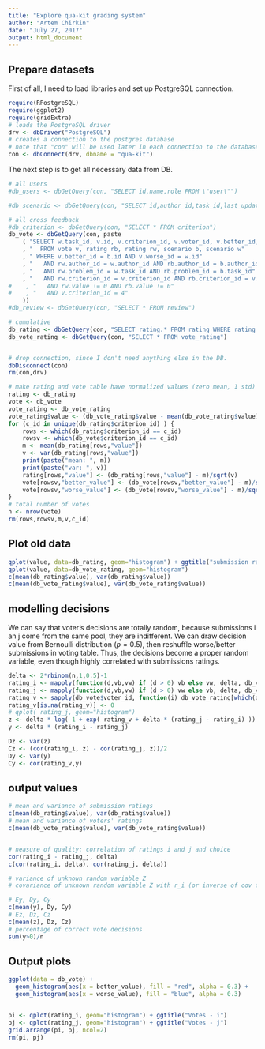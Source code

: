 ```yaml
---
title: "Explore qua-kit grading system"
author: "Artem Chirkin"
date: "July 27, 2017"
output: html_document
---
```


## Prepare datasets

First of all, I need to load libraries and set up PostgreSQL connection.
```r
require(RPostgreSQL)
require(ggplot2)
require(gridExtra)
# loads the PostgreSQL driver
drv <- dbDriver("PostgreSQL")
# creates a connection to the postgres database
# note that "con" will be used later in each connection to the database
con <- dbConnect(drv, dbname = "qua-kit")
```

The next step is to get all necessary data from DB.
```r
# all users
#db_users <- dbGetQuery(con, "SELECT id,name,role FROM \"user\"")

#db_scenario <- dbGetQuery(con, "SELECT id,author_id,task_id,last_update FROM scenario")

# all cross feedback
#db_criterion <- dbGetQuery(con, "SELECT * FROM criterion")
db_vote <- dbGetQuery(con, paste
    ( "SELECT w.task_id, v.id, v.criterion_id, v.voter_id, v.better_id, v.worse_id, b.last_update as better_time, w.last_update as worse_time, rb.value as better_value, rw.value as worse_value, b.author_id as better_author, w.author_id as worse_author, v.timestamp"
    , "  FROM vote v, rating rb, rating rw, scenario b, scenario w"
    , " WHERE v.better_id = b.id AND v.worse_id = w.id"
    , "   AND rw.author_id = w.author_id AND rb.author_id = b.author_id"
    , "   AND rw.problem_id = w.task_id AND rb.problem_id = b.task_id"
    , "   AND rw.criterion_id = v.criterion_id AND rb.criterion_id = v.criterion_id"
#    , "   AND rw.value != 0 AND rb.value != 0"
#    , "   AND v.criterion_id = 4"
    ))
#db_review <- dbGetQuery(con, "SELECT * FROM review")

# cumulative
db_rating <- dbGetQuery(con, "SELECT rating.* FROM rating WHERE rating.value > 0")
db_vote_rating <- dbGetQuery(con, "SELECT * FROM vote_rating")


# drop connection, since I don't need anything else in the DB.
dbDisconnect(con)
rm(con,drv)
```



```r
# make rating and vote table have normalized values (zero mean, 1 std)
rating <- db_rating
vote <- db_vote
vote_rating <- db_vote_rating
vote_rating$value <- (db_vote_rating$value - mean(db_vote_rating$value))/sqrt(var(db_vote_rating$value))
for (c_id in unique(db_rating$criterion_id) ) {
    rows <- which(db_rating$criterion_id == c_id)
    rowsv <- which(db_vote$criterion_id == c_id)
    m <- mean(db_rating[rows,"value"])
    v <- var(db_rating[rows,"value"])
    print(paste("mean: ", m))
    print(paste("var: ", v))
    rating[rows,"value"] <- (db_rating[rows,"value"] - m)/sqrt(v)
    vote[rowsv,"better_value"] <- (db_vote[rowsv,"better_value"] - m)/sqrt(v)
    vote[rowsv,"worse_value"] <- (db_vote[rowsv,"worse_value"] - m)/sqrt(v)
}
# total number of votes
n <- nrow(vote)
rm(rows,rowsv,m,v,c_id)
```


## Plot old data


```r
qplot(value, data=db_rating, geom="histogram") + ggtitle("submission ratings histogram")
qplot(value, data=db_vote_rating, geom="histogram")
c(mean(db_rating$value), var(db_rating$value))
c(mean(db_vote_rating$value), var(db_vote_rating$value))

```

## modelling decisions

We can say that voter's decisions are totally random, because submissions i an j come from the same pool, they are indifferent.
We can draw decision value from Bernoulli distribution ($p = 0.5$), then reshuffle worse/better submissions in voting table.
Thus, the decisions become a proper random variable, even though highly correlated with submissions ratings.


```r
delta <- 2*rbinom(n,1,0.5)-1
rating_i <- mapply(function(d,vb,vw) if (d > 0) vb else vw, delta, db_vote$better_value, db_vote$worse_value )
rating_j <- mapply(function(d,vb,vw) if (d > 0) vw else vb, delta, db_vote$better_value, db_vote$worse_value )
rating_v <- sapply(db_vote$voter_id, function(i) db_vote_rating[which(db_vote_rating$student_id == i), "value"][1])
rating_v[is.na(rating_v)] <- 0
# qplot( rating_j, geom="histogram")
z <- delta * log( 1 + exp( rating_v + delta * (rating_j - rating_i) ))
y <- delta * (rating_i - rating_j)

Dz <- var(z)
Cz <- (cor(rating_i, z) - cor(rating_j, z))/2
Dy <- var(y)
Cy <- cor(rating_v,y)
```

## output values

```r
# mean and variance of submission ratings
c(mean(db_rating$value), var(db_rating$value))
# mean and variance of voters' ratings
c(mean(db_vote_rating$value), var(db_vote_rating$value))


# neasure of quality: correlation of ratings i and j and choice
cor(rating_i - rating_j, delta)
c(cor(rating_i, delta), cor(rating_j, delta))

# variance of unknown random variable Z
# covariance of unknown random variable Z with r_i (or inverse of cov for r_j)

# Ey, Dy, Cy
c(mean(y), Dy, Cy)
# Ez, Dz, Cz
c(mean(z), Dz, Cz)
# percentage of correct vote decisions
sum(y>0)/n
```


## Output plots

```r
ggplot(data = db_vote) +
  geom_histogram(aes(x = better_value), fill = "red", alpha = 0.3) +
  geom_histogram(aes(x = worse_value), fill = "blue", alpha = 0.3)


pi <- qplot(rating_i, geom="histogram") + ggtitle("Votes - i")
pj <- qplot(rating_j, geom="histogram") + ggtitle("Votes - j")
grid.arrange(pi, pj, ncol=2)
rm(pi, pj)
```

